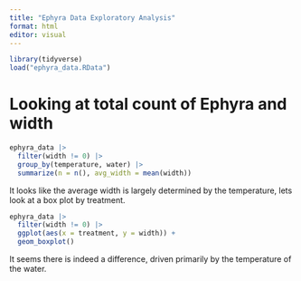 ```yaml
---
title: "Ephyra Data Exploratory Analysis"
format: html
editor: visual
---
```


```r
library(tidyverse)
load("ephyra_data.RData")
```

# Looking at total count of Ephyra and width

```r
ephyra_data |> 
  filter(width != 0) |> 
  group_by(temperature, water) |> 
  summarize(n = n(), avg_width = mean(width))
```

It looks like the average width is largely determined by the temperature, lets look at a box plot by treatment.

```r
ephyra_data |> 
  filter(width != 0) |> 
  ggplot(aes(x = treatment, y = width)) + 
  geom_boxplot()
```

It seems there is indeed a difference, driven primarily by the temperature of the water.
